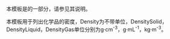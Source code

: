 {{Documentation subpage}}
{{High-use|3032}}
本模板是{{tl|Chembox}}的一部分，请参见其说明。

本模板用于列出化学品的密度，Density为不带单位，DensitySolid，DensityLiquid，DensityGas单位分别为g·cm<sup>-3</sup>，g·mL<sup>-1</sup>，kg·m<sup>-3</sup>。

<includeonly>
[[Category:化学信息框模板|{{PAGENAME}}]]
</includeonly>